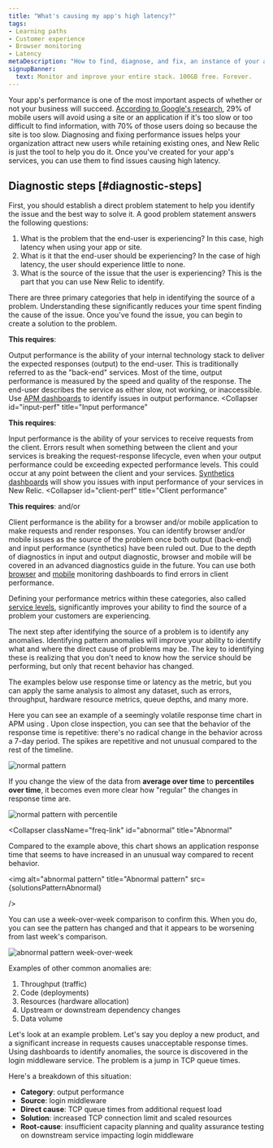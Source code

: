 ```yaml
---
title: "What's causing my app's high latency?"
tags:
- Learning paths
- Customer experience
- Browser monitoring
- Latency
metaDescription: "How to find, diagnose, and fix, an instance of your abnormal or poor app latency."
signupBanner:
  text: Monitor and improve your entire stack. 100GB free. Forever.
---
```






Your app's performance is one of the most important aspects of whether or not your business will succeed. [According to Google's research](https://think.storage.googleapis.com/images/micromoments-guide-to-winning-shift-to-mobile-download.pdf), 29% of mobile users will avoid using a site or an application if it's too slow or too difficult to find information, with 70% of those users doing so because the site is too slow. Diagnosing and fixing performance issues helps your organization attract new users while retaining existing ones, and New Relic is just the tool to help you do it. Once you've created <InlinePopover type="dashboards" /> for your app's services, you can use them to find issues causing high latency.

## Diagnostic steps [#diagnostic-steps]
<Steps>

<Step>
First, you should establish a direct problem statement to help you identify the issue and the best way to solve it. A good problem statement answers the following questions:

1. What is the problem that the end-user is experiencing? In this case, high latency when using your app or site.
2. What is it that the end-user should be experiencing? In the case of high latency, the user should experience little to none.
3. What is the source of the issue that the user is experiencing? This is the part that you can use New Relic to identify. 
</Step>

<Step>
There are three primary categories that help in identifying the source of a problem. Understanding these significantly reduces your time spent finding the cause of the issue. Once you've found the issue, you can begin to create a solution to the problem.

<CollapserGroup>
  <Collapser
    id="output-perf"
    title="Output performance"
  >

**This requires**: <InlinePopover type="apm" />

Output performance is the ability of your internal technology stack to deliver the expected responses (output) to the end-user. This is traditionally referred to as the "back-end" services. Most of the time, output performance is measured by the speed and quality of the response. The end-user describes the service as either slow, not working, or inaccessible. Use [APM dashboards](https://one.newrelic.com/nr1-core?filters=%28domain%20IN%20%28%27APM%27%2C%20%27EXT%27%29%20AND%20type%20IN%20%28%27APPLICATION%27%2C%20%27SERVICE%27%29%29&state=62bc4f1a-cea5-dbdd-6c12-ab2653bdba94) to identify issues in output performance.
</Collapser>
  <Collapser
    id="input-perf"
    title="Input performance"
  >

**This requires**: <InlinePopover type="synthetics" />

Input performance is the ability of your services to receive requests from the client. Errors result when something between the client and your services is breaking the request-response lifecycle, even when your output performance could be exceeding expected performance levels. This could occur at any point between the client and your services. [Synthetics dashboards](https://one.newrelic.com/synthetics-nerdlets) will show you issues with input performance of your services in New Relic.
</Collapser>
  <Collapser
    id="client-perf"
    title="Client performance"
  >
**This requires**: <InlinePopover type="browser" /> and/or <InlinePopover type="mobile" />

Client performance is the ability for a browser and/or mobile application to make requests and render responses. You can identify browser and/or mobile issues as the source of the problem once both output (back-end) and input performance (synthetics) have been ruled out. Due to the depth of diagnostics in input and output diagnostic, browser and mobile will be covered in an advanced diagnostics guide in the future. You can use both [browser](https://one.newrelic.com/nr1-core?filters=%28domain%3D%27BROWSER%27%20AND%20type%3D%27APPLICATION%27%29&state=1f7bae2d-dd3a-0027-3079-b60bcd19ded9) and [mobile](https://one.newrelic.com/nr1-core?filters=%28domain%3D%27MOBILE%27%20AND%20type%3D%27APPLICATION%27%29) monitoring dashboards to find errors in client performance.
</Collapser>
</CollapserGroup>

Defining your performance metrics within these categories, also called [service levels](/docs/new-relic-solutions/observability-maturity/uptime-performance-reliability/optimize-slm-guide), significantly improves your ability to find the source of a problem your customers are experiencing.
</Step>

<Step>
The next step after identifying the source of a problem is to identify any anomalies. Identifying pattern anomalies will improve your ability to identify what and where the direct cause of problems may be. The key to identifying these is realizing that you don't need to know how the service should be performing, but only that recent behavior has changed. 

The examples below use response time or latency as the metric, but you can apply the same analysis to almost any dataset, such as errors, throughput, hardware resource metrics, queue depths, and many more.

<CollapserGroup>
  <Collapser
    className="freq-link"
    id="normal"
    title="Normal"
  >
Here you can see an example of a seemingly volatile response time chart in APM using <InlinePopover type="dashboards" />. Upon close inspection, you can see that the behavior of the response time is repetitive: there's no radical change in the behavior across a 7-day period. The spikes are repetitive and not unusual compared to the rest of the timeline.

<img
  alt="normal pattern"
  title="Normal pattern"
  src={solutionsOmaUprPatternNormal}
/>

If you change the view of the data from **average over time** to **percentiles over time**, it becomes even more clear how "regular" the changes in response time are.

<img
  alt="normal pattern with percentile"
  title="Normal pattern with percentile"
  src={solutionsNormalPercentilePattern}
/>
  </Collapser>

  <Collapser
    className="freq-link"
    id="abnormal"
    title="Abnormal"
  >
Compared to the example above, this chart shows an application response time that seems to have increased in an unusual way compared to recent behavior.

<img
  alt="abnormal pattern"
  title="Abnormal pattern"
  src={solutionsPatternAbnormal}

/>

You can use a week-over-week comparison to confirm this. When you do, you can see the pattern has changed and that it appears to be worsening from last week's comparison.

<img
  alt="abnormal pattern week-over-week"
  title="Abnormal pattern week-over-week comparison"
  src={solutionsPatternAbnormalCompare}
/>
  </Collapser>
</CollapserGroup>

Examples of other common anomalies are: 

1. Throughput (traffic)
2. Code (deployments)
3. Resources (hardware allocation)
4. Upstream or downstream dependency changes
5. Data volume
</Step>
</Steps>

Let's look at an example problem. Let's say you deploy a new product, and a significant increase in requests causes unacceptable response times. Using dashboards to identify anomalies, the source is discovered in the login middleware service. The problem is a jump in TCP queue times.

Here's a breakdown of this situation:

* **Category**: output performance
* **Source**: login middleware
* **Direct cause**: TCP queue times from additional request load
* **Solution**: increased TCP connection limit and scaled resources
* **Root-cause**: insufficient capacity planning and quality assurance testing on downstream service impacting login middleware